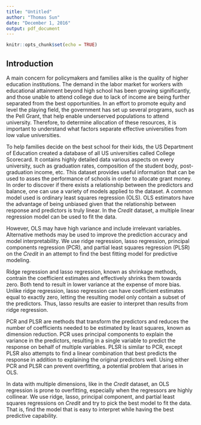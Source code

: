 ```yaml
---
title: "Untitled"
author: "Thomas Sun"
date: "December 1, 2016"
output: pdf_document
---
```


```r
knitr::opts_chunk$set(echo = TRUE)
```

## Introduction

A main concern for policymakers and families alike is the quality of higher education institutions. The demand in the labor market for workers with educational attainment beyond high school has been growing significantly, and those unable to attend college due to lack of income are being further separated from the best opportunities. In an effort to promote equity and level the playing field, the government has set up several programs, such as the Pell Grant, that help enable underserved populations to attend university. Therefore, to determine allocation of these resources, it is important to understand what factors separate effective universities from low value universities.

To help families decide on the best school for their kids, the US Department of Education created a database of all US universities called College Scorecard. It contains highly detailed data various aspects on every university, such as graduation rates, composition of the student body, post-graduation income, etc. This dataset provides useful information that can be used to asses the performance of schools in order to allocate grant money. In order to discover if there exists a relationship between the predictors and balance, one can use a variety of models applied to the dataset. A common model used is ordinary least squares regression (OLS). OLS estimators have the advantage of being unbiased given that the relationship between response and predictors is truly linear. In the *Credit* dataset, a multiple linear regression model can be used to fit the data. 

However, OLS may have high variance and include irrelevant variables. Alternative methods may be used to improve the prediction accuracy and model interpretability. We use ridge regression, lasso regression, principal components regression (PCR), and partial least squares regression (PLSR) on the *Credit* in an attempt to find the best fitting model for predictive modeling.

Ridge regression and lasso regression, known as shrinkage methods, contrain the coefficient estimates and effectively shrinks them towards zero. Both tend to result in lower variance at the expense of more bias. Unlike ridge regression, lasso regression can have coefficient estimates equal to exactly zero, letting the resulting model only contain a subset of the predictors. Thus, lasso results are easier to interpret than results from ridge regression.

PCR and PLSR are methods that transform the predictors and reduces the number of coefficients needed to be estimated by least squares, known as dimension reduction. PCR uses principal components to explain the variance in the predictors, resulting in a single variable to predict the response on behalf of multiple variables. PLSR is similar to PCR, except PLSR also attempts to find a linear combination that best predicts the response in addition to explaining the original predictors well. Using either PCR and PLSR can prevent overfitting, a potential problem that arises in OLS.

In data with multiple dimensions, like in the *Credit* dataset, an OLS regression is prone to overfitting, especially when the regressors are highly collinear. We use ridge, lasso, principal component, and partial least squares regressions on *Credit* and try to pick the best model to fit the data. That is, find the model that is easy to interpret while having the best predictive capability.




